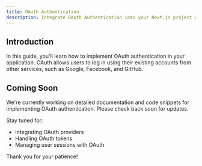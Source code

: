 ```yaml
---
title: OAuth Authentication
description: Integrate OAuth Authentication into your Next.js project with Easy Auth.
---
```


## Introduction

In this guide, you'll learn how to implement OAuth authentication in your application. OAuth allows users to log in using their existing accounts from other services, such as Google, Facebook, and GitHub.

## Coming Soon

We're currently working on detailed documentation and code snippets for implementing OAuth authentication. Please check back soon for updates.

Stay tuned for:
- Integrating OAuth providers
- Handling OAuth tokens
- Managing user sessions with OAuth

Thank you for your patience!